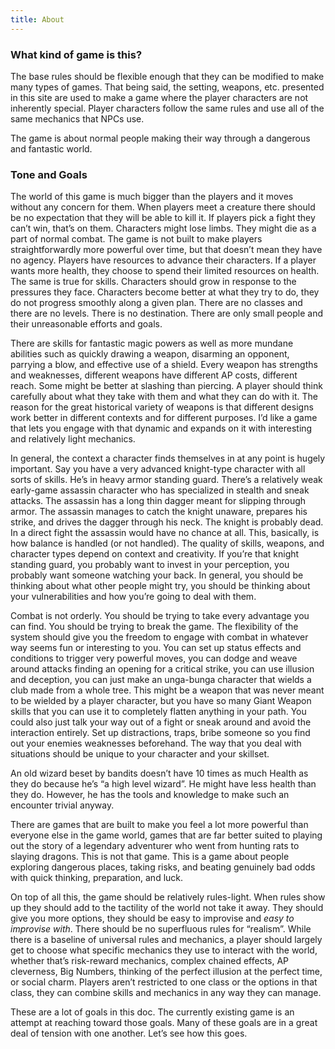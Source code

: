 ```yaml
---
title: About
---
```


### What kind of game is this?

The base rules should be flexible enough that they can be modified to make many types of games. That being said, the setting, weapons, etc. presented in this site are used to make a game where the player characters are not inherently special. Player characters follow the same rules and use all of the same mechanics that NPCs use. 

The game is about normal people making their way through a dangerous and fantastic world.  

### Tone and Goals

The world of this game is much bigger than the players and it moves without any concern for them. When players meet a creature there should be no expectation that they will be able to kill it. If players pick a fight they can't win, that's on them. Characters might lose limbs. They might die as a part of normal combat. The game is not built to make players straightforwardly more powerful over time, but that doesn't mean they have no agency. Players have resources to advance their characters. If a player wants more health, they choose to spend their limited resources on health. The same is true for skills. Characters should grow in response to the pressures they face. Characters become better at what they try to do, they do not progress smoothly along a given plan. There are no classes and there are no levels. There is no destination. There are only small people and their unreasonable efforts and goals.

There are skills for fantastic magic powers as well as more mundane abilities such as quickly drawing a weapon, disarming an opponent, parrying a blow, and effective use of a shield. Every weapon has strengths and weaknesses, different weapons have different AP costs, different reach. Some might be better at slashing than piercing. A player should think carefully about what they take with them and what they can do with it. The reason for the great historical variety of weapons is that different designs work better in different contexts and for different purposes. I'd like a game that lets you engage with that dynamic and expands on it with interesting and relatively light mechanics.

In general, the context a character finds themselves in at any point is hugely important. Say you have a very advanced knight-type character with all sorts of skills. He's in heavy armor standing guard. There's a relatively weak early-game assassin character who has specialized in stealth and sneak attacks. The assassin has a long thin dagger meant for slipping through armor. The assassin manages to catch the knight unaware, prepares his strike, and drives the dagger through his neck. The knight is probably dead. In a direct fight the assassin would have no chance at all. This, basically, is how balance is handled (or not handled). The quality of skills, weapons, and character types depend on context and creativity. If you're that knight standing guard, you probably want to invest in your perception, you probably want someone watching your back. In general, you should be thinking about what other people might try, you should be thinking about your vulnerabilities and how you're going to deal with them.

Combat is not orderly. You should be trying to take every advantage you can find. You should be trying to break the game. The flexibility of the system should give you the freedom to engage with combat in whatever way seems fun or interesting to you. You can set up status effects and conditions to trigger very powerful moves, you can dodge and weave around attacks finding an opening for a critical strike, you can use illusion and deception, you can just make an unga-bunga character that wields a club made from a whole tree. This might be a weapon that was never meant to be wielded by a player character, but you have so many Giant Weapon skills that you can use it to completely flatten anything in your path. You could also just talk your way out of a fight or sneak around and avoid the interaction entirely. Set up distractions, traps, bribe someone so you find out your enemies weaknesses beforehand. The way that you deal with situations should be unique to your character and your skillset.

An old wizard beset by bandits doesn't have 10 times as much Health as they do because he's "a high level wizard". He might have less health than they do. However, he has the tools and knowledge to make such an encounter trivial anyway.

There are games that are built to make you feel a lot more powerful than everyone else in the game world, games that are far better suited to playing out the story of a legendary adventurer who went from hunting rats to slaying dragons. This is not that game. This is a game about people exploring dangerous places, taking risks, and beating genuinely bad odds with quick thinking, preparation, and luck.

On top of all this, the game should be relatively rules-light. When rules show up they should add to the tactility of the world not take it away. They should give you more options, they should be easy to improvise and *easy to improvise with*. There should be no superfluous rules for "realism". While there is a baseline of universal rules and mechanics, a player should largely get to choose what specific mechanics they use to interact with the world, whether that's risk-reward mechanics, complex chained effects, AP cleverness, Big Numbers, thinking of the perfect illusion at the perfect time, or social charm. Players aren't restricted to one class or the options in that class, they can combine skills and mechanics in any way they can manage.

These are a lot of goals in this doc. The currently existing game is an attempt at reaching toward those goals. Many of these goals are in a great deal of tension with one another. Let's see how this goes.